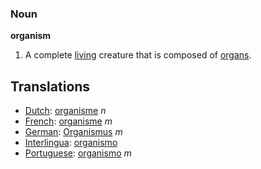 === Noun ===

'''organism'''

#A complete [[living]] creature that is composed of [[organ]]s.

==Translations==
*[[Dutch]]: [[organisme]] ''n''
*[[French]]: [[organisme]] ''m''
*[[German]]: [[Organismus]] ''m''
*[[Interlingua]]: [[organismo]]
*[[Portuguese]]: [[organismo]] ''m''